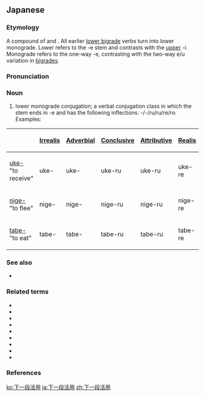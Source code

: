 ==Japanese==
{{ja-kanjitab|しも|いち|だん|かつ|よう|yomi=y}}

===Etymology===
A compound of {{m|ja|sc=Jpan|下一段|tr=shimo ichidan||lower monograde}} and {{m|ja|sc=Jpan|活用|tr=katsuyō||conjugation}}. All earlier [[下二段活用|lower bigrade]] verbs turn into lower monograde. Lower refers to the -e stem and contrasts with the [[下二段活用|upper]] -i. Monograde refers to the one-way -e, contrasting with the two-way e/u variation in [[下二段活用|bigrades]].

===Pronunciation===
{{ja-pron|しも いちだん かつよう|acc=7|acc_ref=DJR|y=y}}

===Noun===
{{ja-noun|しも いちだん かつよう|hhira=しもいちだんくわつよう}}

# {{lb|ja|grammar|sort=しもいちだんかつよう}} lower monograde conjugation; a verbal conjugation class in which the stem ends in -e and has the following inflections: -/-/ru/ru/re/ro. Examples:
{| class="wikitable"
|-
!
! [[未然形|Irrealis]]
! [[連用形|Adverbial]]
! [[終止形|Conclusive]]
! [[連体形|Attributive]]
! [[已然形|Realis]]
! [[命令形|Imperative]]
|-
! [[受ける|uke-]] "to receive"
| uke-
| uke-
| uke-ru
| uke-ru
| uke-re
| uke-ro
|-
! [[逃げる|nige-]] "to flee"
| nige-
| nige-
| nige-ru
| nige-ru
| nige-re
| nige-ro
|-
! [[食べる|tabe-]] "to eat"
| tabe-
| tabe-
| tabe-ru
| tabe-ru
| tabe-re
| tabe-ro
|}

===See also===
* {{ja-r|下二段活用|しも にだん かつよう}}

===Related terms===
* {{ja-r|五段活用|ごだん かつよう}}
* {{ja-r|カ行変格活用|カぎょう へんかく かつよう}}
* {{ja-r|上一段活用|かみ いちだん かつよう}}
* {{ja-r|上二段活用|かみ にだん かつよう}}
* {{ja-r|ナ行変格活用|ナぎょう へんかく かつよう}}
* {{ja-r|ラ行変格活用|ラぎょう へんかく かつよう}}
* {{ja-r|サ行変格活用|サぎょう へんかく かつよう}}
* {{ja-r|下二段活用|しも にだん かつよう}}
* {{ja-r|四段活用|よだん かつよう}}

===References===
<references/>

[[ko:下一段活用]]
[[ja:下一段活用]]
[[zh:下一段活用]]